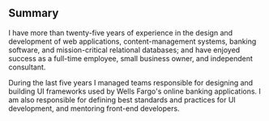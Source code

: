 ## Summary
I have more than twenty-five years of experience in the design and development of web applications, content-management systems, banking software, 
and mission-critical relational databases; and have enjoyed success as a full-time employee, small business owner, and independent consultant.

During the last five years I managed teams responsible for designing and building UI frameworks used by Wells Fargo's online banking applications. I am also responsible for defining best standards and practices for UI development, and mentoring front-end developers.